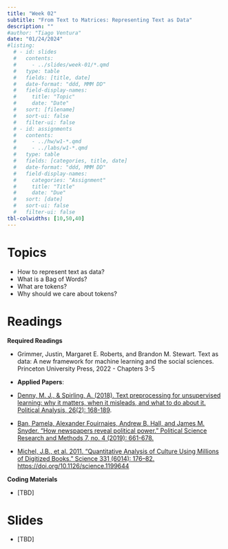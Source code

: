 ```yaml
---
title: "Week 02"
subtitle: "From Text to Matrices: Representing Text as Data"
description: ""
#author: "Tiago Ventura"
date: "01/24/2024"
#listing:
  # - id: slides
  #   contents:
  #     - ../slides/week-01/*.qmd
  #   type: table
  #   fields: [title, date]
  #   date-format: "ddd, MMM DD"
  #   field-display-names:
  #     title: "Topic"
  #     date: "Date"
  #   sort: [filename]
  #   sort-ui: false
  #   filter-ui: false
  # - id: assignments
  #   contents:
  #     - ../hw/w1-*.qmd
  #     - ../labs/w1-*.qmd
  #   type: table
  #   fields: [categories, title, date]
  #   date-format: "ddd, MMM DD"
  #   field-display-names:
  #     categories: "Assignment"
  #     title: "Title"
  #     date: "Due"
  #   sort: [date]
  #   sort-ui: false
  #   filter-ui: false
tbl-colwidths: [10,50,40]
---
```


# Topics

-   How to represent text as data?
-   What is a Bag of Words?
-   What are tokens?
-   Why should we care about tokens?

# Readings

**Required Readings**

-  Grimmer, Justin, Margaret E. Roberts, and Brandon M. Stewart. Text as data: A new framework for machine learning and the social sciences. Princeton University Press, 2022  - Chapters 3-5

-   **Applied Papers**:

  -   [Denny, M. J., & Spirling, A. (2018). Text preprocessing for unsupervised learning: why it matters, when it misleads, and what to do about it. Political Analysis, 26(2): 168-189](https://www.cambridge.org/core/journals/political-analysis/article/text-preprocessing-for-unsupervised-learning-why-it-matters-when-it-misleads-and-what-to-do-about-it/AA7D4DE0AA6AB208502515AE3EC6989E).

  -   [Ban, Pamela, Alexander Fouirnaies, Andrew B. Hall, and James M. Snyder. "How newspapers reveal political power." Political Science Research and Methods 7, no. 4 (2019): 661-678.](https://www.cambridge.org/core/journals/political-science-research-and-methods/article/how-newspapers-reveal-political-power/683B2D970E88A25239276D6FA071632B)

  - [Michel, J.B., et al. 2011. "Quantitative Analysis of Culture Using Millions of Digitized Books." Science 331 (6014): 176--82. https://doi.org/10.1126/science.1199644](https://www.science.org/doi/10.1126/science.1199644)

**Coding Materials**

-   \[TBD\]

# Slides

-   \[TBD\]
